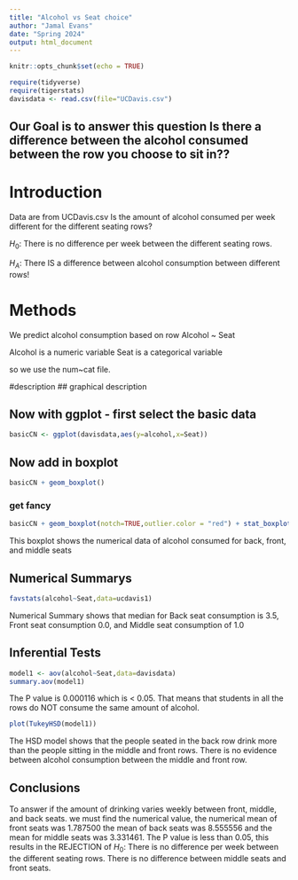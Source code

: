 ```yaml
---
title: "Alcohol vs Seat choice"
author: "Jamal Evans"
date: "Spring 2024"
output: html_document
---
```


```r
knitr::opts_chunk$set(echo = TRUE)
```

```r
require(tidyverse)
require(tigerstats)
davisdata <- read.csv(file="UCDavis.csv")
```
## Our Goal is to answer this question Is there a difference between the alcohol consumed between the row you choose to sit in??

# Introduction

Data are from UCDavis.csv
Is the amount of alcohol consumed per week different for the different seating rows?

$H_0$: There is no difference per week between the different seating rows.

$H_A$: There IS a difference between alcohol consumption between different rows!

# Methods

We predict alcohol consumption based on row
Alcohol ~ Seat

Alcohol is a numeric variable
Seat is a categorical variable

so we use the num~cat file.   

#description
## graphical description


## Now with ggplot - first select the basic data

```r
basicCN <- ggplot(davisdata,aes(y=alcohol,x=Seat))
```
## Now add in boxplot

```r
basicCN + geom_boxplot()
```
  
  
### get fancy  

```r
basicCN + geom_boxplot(notch=TRUE,outlier.color = "red") + stat_boxplot(geom ='errorbar') + labs(title="Fancy notch boxplot \n with 2 lines")
```
 
 This boxplot shows the numerical data of alcohol consumed for back, front, and middle seats
 
## Numerical Summarys 
```r
favstats(alcohol~Seat,data=ucdavis1)
```
Numerical Summary shows that median for Back seat consumption is 3.5, Front seat consumption 0.0, and Middle seat consumption of 1.0 

## Inferential Tests

```r
model1 <- aov(alcohol~Seat,data=davisdata)
summary.aov(model1)
```
The P value is 0.000116 which is < 0.05. That means that students in all the rows do NOT consume the same amount of alcohol.


```r
plot(TukeyHSD(model1))
```
The HSD model shows that the people seated in the back row drink more than the people sitting in the middle and front rows. There is no evidence between alcohol consumption between the middle and front row.

## Conclusions


To answer if the amount of drinking varies weekly between front, middle, and back seats. we must find the numerical value, the numerical mean of front seats was 1.787500 the mean of back seats was 8.555556 and the mean for middle seats was 3.331461. The P value is less than 0.05, this results in the REJECTION of $H_0$: There is no difference per week between the different seating rows. There is no difference between middle seats and front seats.  

 
